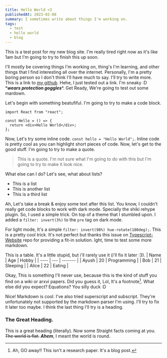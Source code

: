 ```yaml
---
title: Hello World <3
publishedAt: 2023-02-08
summary: I sometimes write about things I'm working on.
tags:
  - test
  - hello world
  - blog
---
```


This is a test post for my new blog site. I'm really tired right now
as it's like 1am but I'm going to try to finish this up soon.

I'll mostly be covering things I'm working on, thing's I'm learning, and
other things that I find interesting all over the internet. Personally, I'm a
pretty boring person so I don't think I'll have much to say. I'll try to
write more. This is a link to [my github](https://github.com/is-it-ayush). Hehe,
I just tested out a link. I'm sneaky :D \***_wears protection goggles_**\*. Get Ready,
We're going to test out some mardown.

Let's begin with something beatufiful. I'm going to try to make a code block.

```tsx
import React from "react";

const Hello = () => {
  return <div>Hello World</div>;
};
```

Now, Let's try some inline code. `const hello = "Hello World";`. Inline code is
pretty cool as you can highlight short pieces of code. Now, let's get to the
good stuff. I'm going to try to make a quote.

> This is a quote. I'm not sure what I'm going to do with this but I'm
> going to try to make it look nice.

What else can I do? Let's see, what about lists?

- This is a list
- This is another list
- This is a third list

Ah, Let's take a break & enjoy some text after this list. You know, I couldn't really
get code blocks to work with dark mode. Specially the shiki rehype plugin. So, I used
a simple trick. On top of a theme that I stumbled upon. I added a `filter: invert(3%)` to
the `pre` tag on dark mode.

For light mode, It's a simple `filter: invert(98%) hue-rotate(180deg);`. This is a
pretty cool trick. It's not perfect but thanks this issue on [Typescript-Website](https://github.com/microsoft/TypeScript-Website/pull/1536)
repo for providing a fit-in solution. Ight, time to test some more markdown.

This is a table. It's a little stupid, but i'll rarely use it (i'll fix it later :3).
| Name | Age | Hobby |
| ---- | --- | ------- |
| Ayush | 20 | Programming |
| Bob | 21 | Sleeping |
| Alice | 22 | Eating |

Okay, This is something I'll never use, because this is the kind of stuff you find on
a wiki or arxvi papers. Did you guess it, Lol, It's a footnote[^1]. What else did you expect?
Equations? You silly duck :D

Nice! Markdown is cool. I've also tried superscript and subscript. They're unfortunately
not supported by the markdown parser I'm using. I'll try to fix it later too maybe. I think
the last thing I'll try is a heading.

### The Great Heading.

This is a great heading (literally). Now some Straight facts coming at you.
~~The world is flat.~~ **_Ahem_**, I meant the world is round.

[^1]: Ah, GO away!! This isn't a research paper. It's a blog post.

